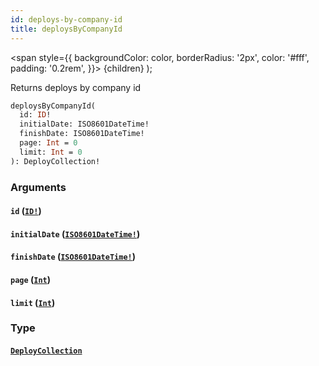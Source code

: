 ```yaml
---
id: deploys-by-company-id
title: deploysByCompanyId
---
```


<span
style={{
      backgroundColor: color,
      borderRadius: '2px',
      color: '#fff',
      padding: '0.2rem',
    }}>
{children}
</span>
);

Returns deploys by company id

```graphql
deploysByCompanyId(
  id: ID!
  initialDate: ISO8601DateTime!
  finishDate: ISO8601DateTime!
  page: Int = 0
  limit: Int = 0
): DeployCollection!

```

### Arguments

#### `id` ([`ID!`](/api/scalars/id))

#### `initialDate` ([`ISO8601DateTime!`](/api/scalars/iso-8601-date-time))

#### `finishDate` ([`ISO8601DateTime!`](/api/scalars/iso-8601-date-time))

#### `page` ([`Int`](/api/scalars/int))

#### `limit` ([`Int`](/api/scalars/int))

### Type

#### [`DeployCollection`](/api/objects/deploy-collection)
